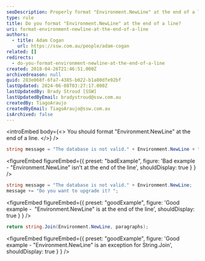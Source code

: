 ```yaml
---
seoDescription: Properly format "Environment.NewLine" at the end of a line in C# code to ensure accurate text manipulation and rendering.
type: rule
title: Do you format "Environment.NewLine" at the end of a line?
uri: format-environment-newline-at-the-end-of-a-line
authors:
  - title: Adam Cogan
    url: https://ssw.com.au/people/adam-cogan
related: []
redirects:
  - do-you-format-environment-newline-at-the-end-of-a-line
created: 2018-04-26T21:46:51.000Z
archivedreason: null
guid: 283e068f-6fa7-4385-b022-b1a80dfe92bf
lastUpdated: 2024-06-08T03:27:17.000Z
lastUpdatedBy: Brady Stroud [SSW]
lastUpdatedByEmail: bradystroud@ssw.com.au
createdBy: TiagoAraujo
createdByEmail: TiagoAraujo@ssw.com.au
isArchived: false
---
```


<introEmbed
  body={<>
You should format "Environment.NewLine" at the end of a line.
  </>}
/>
```csharp
string message = "The database is not valid." + Environment.NewLine + "Do you want to upgrade it? ";
```

<figureEmbed figureEmbed={{
  preset: "badExample",
  figure: 'Bad example - "Environment.NewLine" isn\'t at the end of the line',
  shouldDisplay: true
} } />


```csharp
string message = "The database is not valid." + Environment.NewLine;
message += "Do you want to upgrade it? ";
```

<figureEmbed figureEmbed={{
  preset: "goodExample",
  figure: 'Good example -  "Environment.NewLine" is at the end of the line',
  shouldDisplay: true
} } />


```csharp
return string.Join(Environment.NewLine, paragraphs);
```

<figureEmbed figureEmbed={{
  preset: "goodExample",
  figure: 'Good example - "Environment.NewLine" is an exception for String.Join\',
  shouldDisplay: true
} } />
